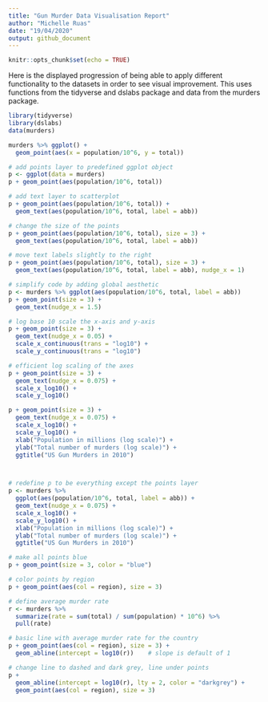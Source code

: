 ```yaml
---
title: "Gun Murder Data Visualisation Report"
author: "Michelle Ruas"
date: "19/04/2020"
output: github_document
---
```


```r
knitr::opts_chunk$set(echo = TRUE)
```


Here is the displayed progression of being able to apply different functionality to the datasets in order to see visual improvement. This uses functions from the tidyverse and dslabs package and data from the murders package.

```r
library(tidyverse)
library(dslabs)
data(murders)

murders %>% ggplot() +
  geom_point(aes(x = population/10^6, y = total))

# add points layer to predefined ggplot object
p <- ggplot(data = murders)
p + geom_point(aes(population/10^6, total))

# add text layer to scatterplot
p + geom_point(aes(population/10^6, total)) +
  geom_text(aes(population/10^6, total, label = abb))

# change the size of the points
p + geom_point(aes(population/10^6, total), size = 3) +
  geom_text(aes(population/10^6, total, label = abb))

# move text labels slightly to the right
p + geom_point(aes(population/10^6, total), size = 3) +
  geom_text(aes(population/10^6, total, label = abb), nudge_x = 1)

# simplify code by adding global aesthetic
p <- murders %>% ggplot(aes(population/10^6, total, label = abb))
p + geom_point(size = 3) +
  geom_text(nudge_x = 1.5)

# log base 10 scale the x-axis and y-axis
p + geom_point(size = 3) +
  geom_text(nudge_x = 0.05) +
  scale_x_continuous(trans = "log10") +
  scale_y_continuous(trans = "log10")

# efficient log scaling of the axes
p + geom_point(size = 3) +
  geom_text(nudge_x = 0.075) +
  scale_x_log10() +
  scale_y_log10()

p + geom_point(size = 3) +
  geom_text(nudge_x = 0.075) +
  scale_x_log10() +
  scale_y_log10() +
  xlab("Population in millions (log scale)") +
  ylab("Total number of murders (log scale)") +
  ggtitle("US Gun Murders in 2010")



# redefine p to be everything except the points layer
p <- murders %>%
  ggplot(aes(population/10^6, total, label = abb)) +
  geom_text(nudge_x = 0.075) +
  scale_x_log10() +
  scale_y_log10() +
  xlab("Population in millions (log scale)") +
  ylab("Total number of murders (log scale)") +
  ggtitle("US Gun Murders in 2010")

# make all points blue
p + geom_point(size = 3, color = "blue")

# color points by region
p + geom_point(aes(col = region), size = 3)

# define average murder rate
r <- murders %>%
  summarize(rate = sum(total) / sum(population) * 10^6) %>%
  pull(rate)

# basic line with average murder rate for the country
p + geom_point(aes(col = region), size = 3) +
  geom_abline(intercept = log10(r))    # slope is default of 1

# change line to dashed and dark grey, line under points
p + 
  geom_abline(intercept = log10(r), lty = 2, color = "darkgrey") +
  geom_point(aes(col = region), size = 3)


```


